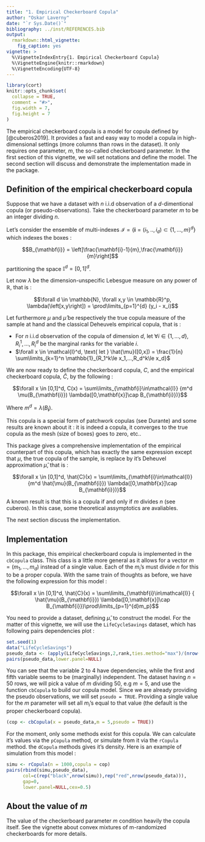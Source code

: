 ---
title: "1. Empirical Checkerboard Copula"
author: "Oskar Laverny"
date: "`r Sys.Date()`"
bibliography: ../inst/REFERENCES.bib
output:
  rmarkdown::html_vignette:
    fig_caption: yes
vignette: >
  %\VignetteIndexEntry{1. Empirical Checkerboard Copula}
  %\VignetteEngine{knitr::rmarkdown}
  %\VignetteEncoding{UTF-8}
---

```{r setup, include = FALSE}
library(cort)
knitr::opts_chunk$set(
  collapse = TRUE,
  comment = "#>",
  fig.width = 7,
  fig.height = 7
)
```
The empirical checkerboard copula is a model for copula defined by [@cuberos2019]. It provides a fast and easy way to model a copula in high-dimensional settings (more columns than rows in the dataset). It only requires one parameter, $m$, the so-called checkerboard parameter. In the first section of this vignette, we will set notations and define the model. The second section will discuss and demonstrate the implementation made in the package.

## Definition of the empirical checkerboard copula

Suppose that we have a dataset with $n$ i.i.d observation of a $d$-dimentional copula (or pseudo-observations). Take the checkerboard parameter $m$ to be an integer dividing $n$. 

Let's consider the ensemble of multi-indexes $\mathcal{I} = \{\mathbf{i} = (i_1,..,i_d) \subset \{1,...,m \}^d\}$ which indexes the boxes : 

$$B_{\mathbf{i}} = \left]\frac{\mathbf{i}-1}{m},\frac{\mathbf{i}}{m}\right]$$

partitioning the space $\mathbb{I}^d = [0,1]^d$.

Let now $\lambda$ be the dimension-unspecific Lebesgue measure on any power of $\mathbb{R}$, that is : 

$$\forall d \in \mathbb{N}, \forall x,y \in \mathbb{R}^p, \lambda(\left[x,y\right]) = \prod\limits_{p=1}^{d} (y_i - x_i)$$

Let furthermore $\mu$ and $\hat{\mu}$ be respectively the true copula measure of the sample at hand and the classical Deheuvels empirical copula, that is : 

- For $n$ i.i.d observation of the copula of dimension $d$, let $\forall i \in \{1,...,d\}, \, R_i^1,...,R_i^d$ be the marginal ranks for the variable $i$. 
- $\forall x \in \mathcal{I}^d, \text{ let } \hat{\mu}([0,x]) = \frac{1}{n} \sum\limits_{k=1}^n \mathbb{1}_{R_1^k\le x_1,...,R_d^k\le x_d}$


We are now ready to define the checkerboard copula, $C$, and the empirical checkerboard copula, $\hat{C}$, by the following : 

$$\forall x \in [0,1]^d, C(x) = \sum\limits_{\mathbf{i}\in\mathcal{I}} {m^d \mu(B_{\mathbf{i}}) \lambda([0,\mathbf{x}]\cap B_{\mathbf{i}})}$$

Where $m^d = \lambda(B_{\mathbf{i}})$. 

This copula is a special form of patchwork copulas (see Durante) and some results are known about it : it is indeed a copula, it converges to the true copula as the mesh (size of boxes) goes to zero, etc..

This package gives a comprehensive implementation of the empirical counterpart of this copula, which has exactly the same expression except that $\mu$, the true copula of the sample, is replace by it's Deheuvel approximation $\hat{\mu}$, that is : 

$$\forall x \in [0,1]^d, \hat{C}(x) = \sum\limits_{\mathbf{i}\in\mathcal{I}} {m^d \hat{\mu}(B_{\mathbf{i}}) \lambda([0,\mathbf{x}]\cap B_{\mathbf{i}})}$$

A known result is that this is a copula if and only if $m$ divides $n$ (see cuberos). In this case, some theoretical assymptotics are avaliables.

The next section discuss the implementation.


## Implementation

In this package, this empirical checkerboard copula is implemented in the `cbCopula` class. This class is a little more general as it allows for a vector $m = (m_1,...,m_d)$ instead of a single value. Each of the $m_i$'s must divide $n$ for this to be a proper copula. With the same train of thoughts as before, we have the following expression for this model : 

$$\forall x \in [0,1]^d, \hat{C}(x) = \sum\limits_{\mathbf{i}\in\mathcal{I}} { \hat{\mu}(B_{\mathbf{i}}) \lambda([0,\mathbf{x}]\cap B_{\mathbf{i}})\prod\limits_{p=1}^{d}m_p}$$

You need to provide a dataset, defining $\hat{\mu}$, to construct the model. For the matter of this vignette, we will use the `LifeCycleSavings` dataset, which has following pairs dependencies plot : 


```{r,fig.cap="Pairs-plot of original peusdo-observation from the data"}
set.seed(1)
data("LifeCycleSavings")
pseudo_data <- (apply(LifeCycleSavings,2,rank,ties.method="max")/(nrow(LifeCycleSavings)+1))
pairs(pseudo_data,lower.panel=NULL)
```


You can see that the variable 2 to 4 have dependencies, while the first and fifth variable seems to be (marginally) independent. The dataset having $n=50$ rows, we will pick a value of $m$ dividing $50$, e.g $m=5$, and use the function `cbCopula` to build our copula model. Since we are already providing the pseudo observations, we will set `pseudo = TRUE`. Providing a single value for the $m$ parameter will set all $m_i$'s equal to that value (the default is the proper checkerboard copula).



```{r}
(cop <- cbCopula(x = pseudo_data,m = 5,pseudo = TRUE))
```

For the moment, only some methods exist for this copula. We can calculate it's values via the `pCopula` method, or simulate from it via the `rCopula` method. the `dCopula` methods gives it's density. Here is an example of simulation from this model : 

```{r, fig.cap = "Pairs-plot of original peusdo-observation from the data (red) with simulated pseudo_observation (black)"}
simu <- rCopula(n = 1000,copula = cop)
pairs(rbind(simu,pseudo_data),
      col=c(rep("black",nrow(simu)),rep("red",nrow(pseudo_data))),
      gap=0,
      lower.panel=NULL,cex=0.5)
```

## About the value of $m$

The value of the checkerboard parameter $m$ condition heavily the copula itself. See the vignette about convex mixtures of m-randomized checkerboards for more details.














